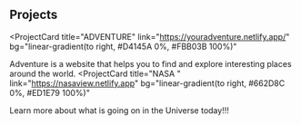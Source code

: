 ## Projects

<ProjectCard
  title="ADVENTURE"
  link="https://youradventure.netlify.app/"
  bg="linear-gradient(to right, #D4145A 0%, #FBB03B 100%)"
>
  Adventure is a website that helps you to find and explore interesting places around the world.
</ProjectCard>
<ProjectCard
  title="NASA "
  link="https://nasaview.netlify.app"
  bg="linear-gradient(to right, #662D8C 0%, #ED1E79 100%)"
>
  Learn more about what is going on in the Universe today!!!
</ProjectCard>

